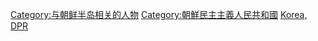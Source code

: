 [[Category:与朝鲜半岛相关的人物|Category:与朝鲜半岛相关的人物]]
[[Category:朝鮮民主主義人民共和國|Category:朝鮮民主主義人民共和國]]
[[Category:各国相关人物|Korea, DPR]]